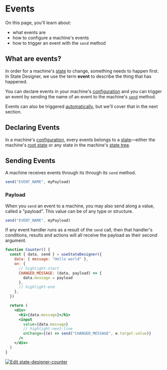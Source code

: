 # Events

On this page, you'll learn about:

- what events are
- how to configure a machine's events
- how to trigger an event with the `send` method

## What are events?

In order for a machine's [state](definitions/state) to change, something needs to happen first. In State Designer, we use the term **event** to describe the thing that has happened.

You can declare events in your machine's [configuration](definitions/configuration) and you can trigger an event by sending the name of an event to the machine's [`send`](definitions/send) method.

Events can also be triggered [automatically](definitions/auto-event), but we'll cover that in the next section.

## Declaring Events

In a machine's [configuration](definitions/configuration), every events belongs to a [state](definitions/state)—either the machine's [root state](definitions/root-state) or any state in the machine's [state tree](definitions/state-tree).

## Sending Events

A machine receives events through its through its `send` method.

```js
send("EVENT_NAME", myPayload)
```

### Payload

When you `send` an event to a machine, you may also send along a value, called a "payload". This value can be of any type or structure.

```js
send("EVENT_NAME", myPayload)
```

If any event handler runs as a result of the `send` call, then that handler's conditions, results and actions will all receive the payload as their second argument.

```jsx
function Counter() {
  const { data, send } = useStateDesigner({
    data: { message: "Hello world" },
    on: {
      // highlight-start
      CHANGED_MESSAGE: (data, payload) => {
        data.message = payload
      },
      // highlight-end
    },
  })

  return (
    <div>
      <h1>{data.message}</h1>
      <input
        value={data.message}
        // highlight-next-line
        onChange={(e) => send("CHANGED_MESSAGE", e.target.value)}
      />
    </div>
  )
}
```

[![Edit state-designer-counter](https://codesandbox.io/static/img/play-codesandbox.svg)](https://codesandbox.io/s/state-designer-counter-ziopg?fontsize=14&hidenavigation=1&theme=dark)
